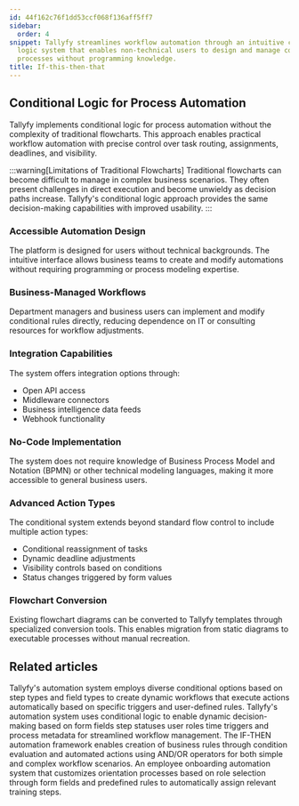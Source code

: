 ```yaml
---
id: 44f162c76f1dd53ccf068f136aff5ff7
sidebar:
  order: 4
snippet: Tallyfy streamlines workflow automation through an intuitive conditional
  logic system that enables non-technical users to design and manage complex business
  processes without programming knowledge.
title: If-this-then-that
---
```


## Conditional Logic for Process Automation

Tallyfy implements conditional logic for process automation without the complexity of traditional flowcharts. This approach enables practical workflow automation with precise control over task routing, assignments, deadlines, and visibility.

:::warning[Limitations of Traditional Flowcharts]
Traditional flowcharts can become difficult to manage in complex business scenarios. They often present challenges in direct execution and become unwieldy as decision paths increase. Tallyfy's conditional logic approach provides the same decision-making capabilities with improved usability.
:::

<lite-vimeo videoid="905736451"></lite-vimeo>

### Accessible Automation Design

The platform is designed for users without technical backgrounds. The intuitive interface allows business teams to create and modify automations without requiring programming or process modeling expertise.

### Business-Managed Workflows

Department managers and business users can implement and modify conditional rules directly, reducing dependence on IT or consulting resources for workflow adjustments.

### Integration Capabilities

The system offers integration options through:
- Open API access
- Middleware connectors 
- Business intelligence data feeds
- Webhook functionality

### No-Code Implementation

The system does not require knowledge of Business Process Model and Notation (BPMN) or other technical modeling languages, making it more accessible to general business users.

### Advanced Action Types

The conditional system extends beyond standard flow control to include multiple action types:

* Conditional reassignment of tasks
* Dynamic deadline adjustments
* Visibility controls based on conditions
* Status changes triggered by form values

### Flowchart Conversion

Existing flowchart diagrams can be converted to Tallyfy templates through specialized conversion tools. This enables migration from static diagrams to executable processes without manual recreation.


## Related articles
<CardGrid>
<LinkTitleCard header="<b>Conditionals > Conditionals (IF) explained</b>" href="/products/pro/documenting/templates/automations/conditionals/conditionals-explained/" > Tallyfy's automation system employs diverse conditional options based on step types and field types to create dynamic workflows that execute actions automatically based on specific triggers and user-defined rules. </LinkTitleCard>
<LinkTitleCard header="<b>Automations > Conditionals</b>" href="/products/pro/documenting/templates/automations/conditionals/" > Tallyfy's automation system uses conditional logic to enable dynamic decision-making based on form fields step statuses user roles time triggers and process metadata for streamlined workflow management. </LinkTitleCard>
<LinkTitleCard header="<b>Automations > Logic operations Explained</b>" href="/products/pro/documenting/templates/automations/logic-explained/" > The IF-THEN automation framework enables creation of business rules through condition evaluation and automated actions using AND/OR operators for both simple and complex workflow scenarios. </LinkTitleCard>
<LinkTitleCard header="<b>Tutorials > Create an automation</b>" href="/products/pro/tutorials/how-can-tallyfy-automate-and-streamline-my-processes/" > An employee onboarding automation system that customizes orientation processes based on role selection through form fields and predefined rules to automatically assign relevant training steps. </LinkTitleCard>
</CardGrid>
